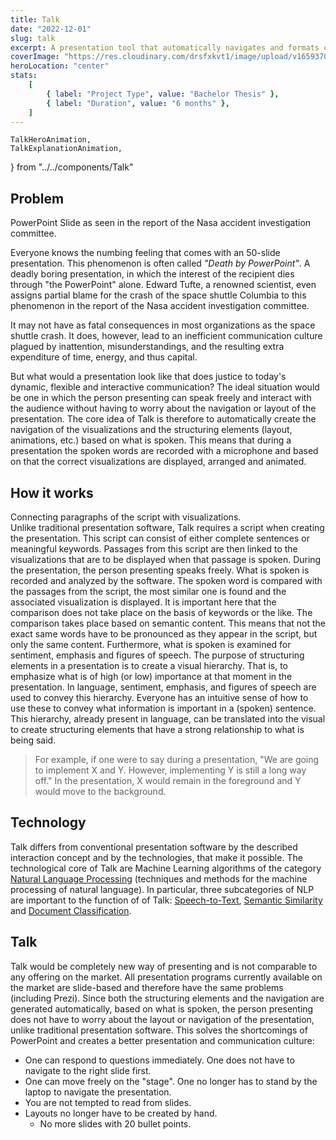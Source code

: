 ```yaml
---
title: Talk
date: "2022-12-01"
slug: talk
excerpt: A presentation tool that automatically navigates and formats content based on spoken words, aiming to solve "Death by PowerPoint".
coverImage: "https://res.cloudinary.com/drsfxkvt1/image/upload/v1659370945/portfolio/talk/Hero_y4nmks.png"
heroLocation: "center"
stats:
    [
        { label: "Project Type", value: "Bachelor Thesis" },
        { label: "Duration", value: "6 months" },
    ]
---
```


    TalkHeroAnimation,
    TalkExplanationAnimation,
} from "../../components/Talk"

## Problem

<FloatRightWrapper>
  <FloatRightFigure>
    <img src="https://res.cloudinary.com/drsfxkvt1/image/upload/v1659370946/portfolio/talk/NASA_fk7r6c.png" alt="" />
    <figcaption>PowerPoint Slide as seen in the report of the Nasa accident investigation committee.</figcaption>
  </FloatRightFigure>

Everyone knows the numbing feeling that comes with an 50-slide presentation. This phenomenon is often called _"Death by PowerPoint"_. A deadly
boring presentation, in which the interest of the recipient dies through "the PowerPoint" alone. Edward Tufte, a renowned scientist, even assigns partial blame for the crash of
the space shuttle Columbia to this phenomenon in the report of the Nasa accident investigation committee.

It may not have as fatal consequences in most organizations as the space shuttle crash. It does, however, lead to an inefficient communication culture plagued by inattention,
misunderstandings, and the resulting extra expenditure of time, energy, and thus capital.

</FloatRightWrapper>

<TalkHeroAnimation />

But what would a presentation look like that does justice to today's dynamic, flexible and interactive communication? The ideal situation would be one in which the person
presenting can speak freely and interact with the audience without having to worry about the navigation or layout of the presentation. The core idea of Talk is therefore to
automatically create the navigation of the visualizations and the structuring elements (layout, animations, etc.) based on what is spoken. This means that during a presentation the
spoken words are recorded with a microphone and based on that the correct visualizations are displayed, arranged and animated.

## How it works

<FloatRightWrapper>
    <FloatRightFigure>
        <TalkExplanationAnimation />
        <figcaption>
            Connecting paragraphs of the script with visualizations.
        </figcaption>
    </FloatRightFigure>
    Unlike traditional presentation software, Talk requires a script when
    creating the presentation. This script can consist of either complete
    sentences or meaningful keywords. Passages from this script are then linked
    to the visualizations that are to be displayed when that passage is spoken.
    During the presentation, the person presenting speaks freely. What is spoken
    is recorded and analyzed by the software. The spoken word is compared with
    the passages from the script, the most similar one is found and the
    associated visualization is displayed. It is important here that the
    comparison does not take place on the basis of keywords or the like. The
    comparison takes place based on semantic content. This means that not the
    exact same words have to be pronounced as they appear in the script, but
    only the same content. Furthermore, what is spoken is examined for
    sentiment, emphasis and figures of speech. The purpose of structuring
    elements in a presentation is to create a visual hierarchy. That is, to
    emphasize what is of high (or low) importance at that moment in the
    presentation. In language, sentiment, emphasis, and figures of speech are
    used to convey this hierarchy. Everyone has an intuitive sense of how to use
    these to convey what information is important in a (spoken) sentence. This
    hierarchy, already present in language, can be translated into the visual to
    create structuring elements that have a strong relationship to what is being
    said.
</FloatRightWrapper>

> For example, if one were to say during a presentation, "We are going to implement X and Y. However, implementing Y is still a long way off." In the presentation, X would remain
> in the foreground and Y would move to the background.

## Technology

Talk differs from conventional presentation software by the described interaction concept and by the technologies, that make it possible. The technological core of Talk are Machine
Learning algorithms of the category [Natural Language Processing](https://en.wikipedia.org/wiki/Natural_language_processing) (techniques and methods for the machine processing of natural language). In particular, three subcategories of NLP are important to the function of of Talk: [Speech-to-Text](https://en.wikipedia.org/wiki/Speech_recognition), [Semantic Similarity](https://en.wikipedia.org/wiki/Semantic_similarity) and [Document Classification](https://en.wikipedia.org/wiki/Document_classification).

## Talk

Talk would be completely new way of presenting and is not comparable to any offering on the market. All presentation programs currently available on the market are slide-based and
therefore have the same problems (including Prezi). Since both the structuring elements and the navigation are generated automatically, based on what is spoken, the person
presenting does not have to worry about the layout or navigation of the presentation, unlike traditional presentation software. This solves the shortcomings of PowerPoint and
creates a better presentation and communication culture:

- One can respond to questions immediately. One does not have to navigate to the right slide first.
- One can move freely on the "stage". One no longer has to stand by the laptop to navigate the presentation.
- You are not tempted to read from slides.
- Layouts no longer have to be created by hand.
    - No more slides with 20 bullet points.
